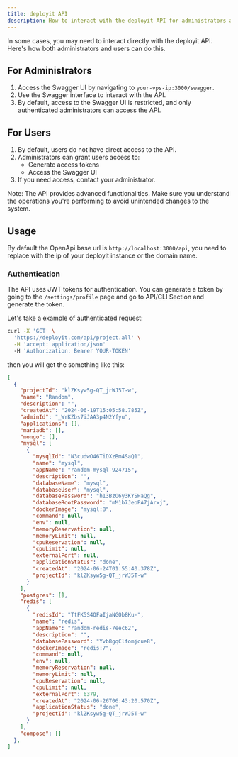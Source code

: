---
title: deployit API
description: How to interact with the deployit API for administrators and users
---

In some cases, you may need to interact directly with the deployit API. Here's how both administrators and users can do this.

## For Administrators

1. Access the Swagger UI by navigating to `your-vps-ip:3000/swagger`.
2. Use the Swagger interface to interact with the API.
3. By default, access to the Swagger UI is restricted, and only authenticated administrators can access the API.

## For Users

1. By default, users do not have direct access to the API.
2. Administrators can grant users access to:
   - Generate access tokens
   - Access the Swagger UI
3. If you need access, contact your administrator.

Note: The API provides advanced functionalities. Make sure you understand the operations you're performing to avoid unintended changes to the system.

## Usage

By default the OpenApi base url is `http://localhost:3000/api`, you need to replace with the ip of your deployit instance or the domain name.

### Authentication

The API uses JWT tokens for authentication. You can generate a token by going to the `/settings/profile` page and go to API/CLI Section and generate the token.

Let's take a example of authenticated request:
```bash
curl -X 'GET' \
  'https://deployit.com/api/project.all' \
  -H 'accept: application/json'
  -H 'Authorization: Bearer YOUR-TOKEN'
```
then you will get the something like this:

```json
[
  {
    "projectId": "klZKsyw5g-QT_jrWJ5T-w",
    "name": "Random",
    "description": "",
    "createdAt": "2024-06-19T15:05:58.785Z",
    "adminId": "_WrKZbs7iJAA3p4N2Yfyu",
    "applications": [],
    "mariadb": [],
    "mongo": [],
    "mysql": [
      {
        "mysqlId": "N3cudwO46TiDXzBm4SaQ1",
        "name": "mysql",
        "appName": "random-mysql-924715",
        "description": "",
        "databaseName": "mysql",
        "databaseUser": "mysql",
        "databasePassword": "h13BzO6y3KYSHaQg",
        "databaseRootPassword": "mM1b7JeoPA7jArxj",
        "dockerImage": "mysql:8",
        "command": null,
        "env": null,
        "memoryReservation": null,
        "memoryLimit": null,
        "cpuReservation": null,
        "cpuLimit": null,
        "externalPort": null,
        "applicationStatus": "done",
        "createdAt": "2024-06-24T01:55:40.378Z",
        "projectId": "klZKsyw5g-QT_jrWJ5T-w"
      }
    ],
    "postgres": [],
    "redis": [
      {
        "redisId": "TtFK5S4QFaIjaNGOb8Ku-",
        "name": "redis",
        "appName": "random-redis-7eec62",
        "description": "",
        "databasePassword": "Yvb8gqClfomjcue8",
        "dockerImage": "redis:7",
        "command": null,
        "env": null,
        "memoryReservation": null,
        "memoryLimit": null,
        "cpuReservation": null,
        "cpuLimit": null,
        "externalPort": 6379,
        "createdAt": "2024-06-26T06:43:20.570Z",
        "applicationStatus": "done",
        "projectId": "klZKsyw5g-QT_jrWJ5T-w"
      }
    ],
    "compose": []
  },
]
```